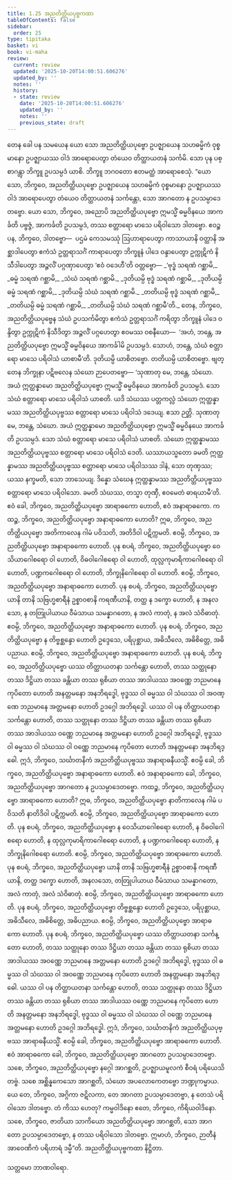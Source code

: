 ```yaml
---
title: 1.25 အညတိတ္ထိယပုဗ္ဗကထာ
tableOfContents: false
sidebar:
  order: 25
type: tipitaka
basket: vi
book: vi-maha
review:
  current: review
  updated: '2025-10-20T14:00:51.606276'
  updated_by: ''
  notes: ''
  history:
  - state: review
    date: '2025-10-20T14:00:51.606276'
    updated_by: ''
    notes: ''
    previous_state: draft
---
```



<DynamicBreadcrumb />


<ReviewStatus review={frontmatter.review} showDetails={true} />

<HypothesisAnnotation frontmatter={frontmatter} />

<Division number="86" book="vi-maha" e="ch" v="3" p="98">

<Paragraph number="401" book="vi-maha">
တေန ခေါ ပန သမယေန ယော သော အညတိတ္ထိယပုဗ္ဗော ဥပဇ္ဈာယေန သဟဓမ္မိကံ ဝုစ္စမာနော ဥပဇ္ဈာယဿ ဝါဒံ အာရောပေတွာ တံယေဝ တိတ္ထာယတနံ သင်္ကမိ. သော ပုန ပစ္စာဂန္တွာ ဘိက္ခူ ဥပသမ္ပဒံ ယာစိ. ဘိက္ခူ ဘဂဝတော ဧတမတ္ထံ အာရောစေသုံ.
</Paragraph>

<Paragraph number="402" book="vi-maha">
“ယော သော, ဘိက္ခဝေ, အညတိတ္ထိယပုဗ္ဗော ဥပဇ္ဈာယေန သဟဓမ္မိကံ ဝုစ္စမာနော ဥပဇ္ဈာယဿ ဝါဒံ အာရောပေတွာ တံယေဝ တိတ္ထာယတနံ သင်္ကန္တော, သော အာဂတော န ဥပသမ္ပာဒေတဗ္ဗော. ယော သော, ဘိက္ခဝေ, အညောပိ အညတိတ္ထိယပုဗ္ဗော ဣမသ္မိံ ဓမ္မဝိနယေ အာကင်္ခတိ ပဗ္ဗဇ္ဇံ, အာကင်္ခတိ ဥပသမ္ပဒံ, တဿ စတ္တာရော မာသေ ပရိဝါသော ဒါတဗ္ဗော. ဧဝဉ္စ ပန, ဘိက္ခဝေ, ဒါတဗ္ဗော—  ပဌမံ ကေသမဿုံ ဩဟာရာပေတွာ ကာသာယာနိ ဝတ္ထာနိ အစ္ဆာဒါပေတွာ ဧကံသံ ဥတ္တရာသင်္ဂံ ကာရာပေတွာ ဘိက္ခူနံ ပါဒေ ဝန္ဒာပေတွာ ဥက္ကုဋိကံ နိသီဒါပေတွာ အဉ္ဇလိံ ပဂ္ဂဏှာပေတွာ ‘ဧဝံ ဝဒေဟီ’တိ ဝတ္တဗ္ဗော—
</Paragraph>

<Paragraph number="403" type="verses" book="vi-maha">
_‘ဗုဒ္ဓံ သရဏံ ဂစ္ဆာမိ,_  
_ဓမ္မံ သရဏံ ဂစ္ဆာမိ,_  
_သံဃံ သရဏံ ဂစ္ဆာမိ._  

</Paragraph>

<Paragraph number="404" type="verses" book="vi-maha">
_ဒုတိယမ္ပိ ဗုဒ္ဓံ သရဏံ ဂစ္ဆာမိ,_  
_ဒုတိယမ္ပိ ဓမ္မံ သရဏံ ဂစ္ဆာမိ,_  
_ဒုတိယမ္ပိ သံဃံ သရဏံ ဂစ္ဆာမိ._  

</Paragraph>

<Paragraph number="405" type="verses" book="vi-maha">
_တတိယမ္ပိ ဗုဒ္ဓံ သရဏံ ဂစ္ဆာမိ,_  
_တတိယမ္ပိ ဓမ္မံ သရဏံ ဂစ္ဆာမိ,_  
_တတိယမ္ပိ သံဃံ သရဏံ ဂစ္ဆာမီ’တိ._  

</Paragraph>

<Paragraph number="406" book="vi-maha">
တေန, ဘိက္ခဝေ, အညတိတ္ထိယပုဗ္ဗေန သံဃံ ဥပသင်္ကမိတွာ ဧကံသံ ဥတ္တရာသင်္ဂံ ကရိတွာ ဘိက္ခူနံ ပါဒေ ဝန္ဒိတွာ ဥက္ကုဋိကံ နိသီဒိတွာ အဉ္ဇလိံ ပဂ္ဂဟေတွာ ဧဝမဿ ဝစနီယော—  ‘အဟံ, ဘန္တေ, အညတိတ္ထိယပုဗ္ဗော ဣမသ္မိံ ဓမ္မဝိနယေ အာကင်္ခါမိ ဥပသမ္ပဒံ. သောဟံ, ဘန္တေ, သံဃံ စတ္တာရော မာသေ ပရိဝါသံ ယာစာမီ’တိ. ဒုတိယမ္ပိ ယာစိတဗ္ဗော. တတိယမ္ပိ ယာစိတဗ္ဗော. ဗျတ္တေန ဘိက္ခုနာ ပဋိဗလေန သံဃော ဉာပေတဗ္ဗော—
</Paragraph>

<Paragraph number="407" book="vi-maha">
‘သုဏာတု မေ, ဘန္တေ, သံဃော. အယံ ဣတ္ထန္နာမော အညတိတ္ထိယပုဗ္ဗော ဣမသ္မိံ ဓမ္မဝိနယေ အာကင်္ခတိ ဥပသမ္ပဒံ. သော သံဃံ စတ္တာရော မာသေ ပရိဝါသံ ယာစတိ. ယဒိ သံဃဿ ပတ္တကလ္လံ သံဃော ဣတ္ထန္နာမဿ အညတိတ္ထိယပုဗ္ဗဿ စတ္တာရော မာသေ ပရိဝါသံ ဒဒေယျ. ဧသာ ဉတ္တိ.
</Paragraph>

<Paragraph number="408" book="vi-maha">
သုဏာတု မေ, ဘန္တေ, သံဃော. အယံ ဣတ္ထန္နာမော အညတိတ္ထိယပုဗ္ဗော ဣမသ္မိံ ဓမ္မဝိနယေ အာကင်္ခတိ ဥပသမ္ပဒံ. သော သံဃံ စတ္တာရော မာသေ ပရိဝါသံ ယာစတိ. သံဃော ဣတ္ထန္နာမဿ အညတိတ္ထိယပုဗ္ဗဿ စတ္တာရော မာသေ ပရိဝါသံ ဒေတိ. ယဿာယသ္မတော ခမတိ ဣတ္ထန္နာမဿ အညတိတ္ထိယပုဗ္ဗဿ စတ္တာရော မာသေ ပရိဝါသဿ ဒါနံ, သော တုဏှဿ; ယဿ နက္ခမတိ, သော ဘာသေယျ.
</Paragraph>

<Paragraph number="409" book="vi-maha">
ဒိန္နော သံဃေန ဣတ္ထန္နာမဿ အညတိတ္ထိယပုဗ္ဗဿ စတ္တာရော မာသေ ပရိဝါသော. ခမတိ သံဃဿ, တသ္မာ တုဏှီ, ဧဝမေတံ ဓာရယာမီ’တိ.
</Paragraph>

</Division>
<Division number="87" book="vi-maha" e="ch" v="3" p="99">

<Paragraph number="410" book="vi-maha">
ဧဝံ ခေါ, ဘိက္ခဝေ, အညတိတ္ထိယပုဗ္ဗော အာရာဓကော ဟောတိ, ဧဝံ အနာရာဓကော. ကထဉ္စ, ဘိက္ခဝေ, အညတိတ္ထိယပုဗ္ဗော အနာရာဓကော ဟောတိ? ဣဓ, ဘိက္ခဝေ, အညတိတ္ထိယပုဗ္ဗော အတိကာလေန ဂါမံ ပဝိသတိ, အတိဒိဝါ ပဋိက္ကမတိ. ဧဝမ္ပိ, ဘိက္ခဝေ, အညတိတ္ထိယပုဗ္ဗော အနာရာဓကော ဟောတိ.
</Paragraph>

<Paragraph number="411" book="vi-maha">
ပုန စပရံ, ဘိက္ခဝေ, အညတိတ္ထိယပုဗ္ဗော ဝေသိယာဂေါစရော ဝါ ဟောတိ, ဝိဓဝါဂေါစရော ဝါ ဟောတိ, ထုလ္လကုမာရိကာဂေါစရော ဝါ ဟောတိ, ပဏ္ဍကဂေါစရော ဝါ ဟောတိ, ဘိက္ခုနိဂေါစရော ဝါ ဟောတိ. ဧဝမ္ပိ, ဘိက္ခဝေ, အညတိတ္ထိယပုဗ္ဗော အနာရာဓကော ဟောတိ.
</Paragraph>

<Paragraph number="412" book="vi-maha">
ပုန စပရံ, ဘိက္ခဝေ, အညတိတ္ထိယပုဗ္ဗော ယာနိ တာနိ သဗြဟ္မစာရီနံ ဥစ္စာဝစာနိ ကရဏီယာနိ, တတ္ထ န ဒက္ခော ဟောတိ, န အနလသော, န တတြုပါယာယ ဝီမံသာယ သမန္နာဂတော, န အလံ ကာတုံ, န အလံ သံဝိဓာတုံ. ဧဝမ္ပိ, ဘိက္ခဝေ, အညတိတ္ထိယပုဗ္ဗော အနာရာဓကော ဟောတိ.
</Paragraph>

<Paragraph number="413" book="vi-maha">
ပုန စပရံ, ဘိက္ခဝေ, အညတိတ္ထိယပုဗ္ဗော န တိဗ္ဗစ္ဆန္ဒော ဟောတိ ဥဒ္ဒေသေ, ပရိပုစ္ဆာယ, အဓိသီလေ, အဓိစိတ္တေ, အဓိပညာယ. ဧဝမ္ပိ, ဘိက္ခဝေ, အညတိတ္ထိယပုဗ္ဗော အနာရာဓကော ဟောတိ.
</Paragraph>

<Paragraph number="414" book="vi-maha">
ပုန စပရံ, ဘိက္ခဝေ, အညတိတ္ထိယပုဗ္ဗော ယဿ တိတ္ထာယတနာ သင်္ကန္တော ဟောတိ, တဿ သတ္ထုနော တဿ ဒိဋ္ဌိယာ တဿ ခန္တိယာ တဿ ရုစိယာ တဿ အာဒါယဿ အဝဏ္ဏေ ဘညမာနေ ကုပိတော ဟောတိ အနတ္တမနော အနဘိရဒ္ဓေါ, ဗုဒ္ဓဿ ဝါ ဓမ္မဿ ဝါ သံဃဿ ဝါ အဝဏ္ဏေ ဘညမာနေ အတ္တမနော ဟောတိ ဥဒဂ္ဂေါ အဘိရဒ္ဓေါ. ယဿ ဝါ ပန တိတ္ထာယတနာ သင်္ကန္တော ဟောတိ, တဿ သတ္ထုနော တဿ ဒိဋ္ဌိယာ တဿ ခန္တိယာ တဿ ရုစိယာ တဿ အာဒါယဿ ဝဏ္ဏေ ဘညမာနေ အတ္တမနော ဟောတိ ဥဒဂ္ဂေါ အဘိရဒ္ဓေါ, ဗုဒ္ဓဿ ဝါ ဓမ္မဿ ဝါ သံဃဿ ဝါ ဝဏ္ဏေ ဘညမာနေ ကုပိတော ဟောတိ အနတ္တမနော အနဘိရဒ္ဓေါ. ဣဒံ, ဘိက္ခဝေ, သင်္ဃာတနိကံ အညတိတ္ထိယပုဗ္ဗဿ အနာရာဓနီယသ္မိံ. ဧဝမ္ပိ ခေါ, ဘိက္ခဝေ, အညတိတ္ထိယပုဗ္ဗော အနာရာဓကော ဟောတိ. ဧဝံ အနာရာဓကော ခေါ, ဘိက္ခဝေ, အညတိတ္ထိယပုဗ္ဗော အာဂတော န ဥပသမ္ပာဒေတဗ္ဗော.
</Paragraph>

<Paragraph number="415" book="vi-maha">
ကထဉ္စ, ဘိက္ခဝေ, အညတိတ္ထိယပုဗ္ဗော အာရာဓကော ဟောတိ? ဣဓ, ဘိက္ခဝေ, အညတိတ္ထိယပုဗ္ဗော နာတိကာလေန ဂါမံ ပဝိသတိ နာတိဒိဝါ ပဋိက္ကမတိ. ဧဝမ္ပိ, ဘိက္ခဝေ, အညတိတ္ထိယပုဗ္ဗော အာရာဓကော ဟောတိ.
</Paragraph>

<Paragraph number="416" book="vi-maha">
ပုန စပရံ, ဘိက္ခဝေ, အညတိတ္ထိယပုဗ္ဗော န ဝေသိယာဂေါစရော ဟောတိ, န ဝိဓဝါဂေါစရော ဟောတိ, န ထုလ္လကုမာရိကာဂေါစရော ဟောတိ, န ပဏ္ဍကဂေါစရော ဟောတိ, န ဘိက္ခုနိဂေါစရော ဟောတိ. ဧဝမ္ပိ, ဘိက္ခဝေ, အညတိတ္ထိယပုဗ္ဗော အာရာဓကော ဟောတိ.
</Paragraph>

<Paragraph number="417" book="vi-maha">
ပုန စပရံ, ဘိက္ခဝေ, အညတိတ္ထိယပုဗ္ဗော ယာနိ တာနိ သဗြဟ္မစာရီနံ ဥစ္စာဝစာနိ ကရဏီယာနိ, တတ္ထ ဒက္ခော ဟောတိ, အနလသော, တတြုပါယာယ ဝီမံသာယ သမန္နာဂတော, အလံ ကာတုံ, အလံ သံဝိဓာတုံ. ဧဝမ္ပိ, ဘိက္ခဝေ, အညတိတ္ထိယပုဗ္ဗော အာရာဓကော ဟောတိ.
</Paragraph>

<Paragraph number="418" book="vi-maha">
ပုန စပရံ, ဘိက္ခဝေ, အညတိတ္ထိယပုဗ္ဗော တိဗ္ဗစ္ဆန္ဒော ဟောတိ ဥဒ္ဒေသေ, ပရိပုစ္ဆာယ, အဓိသီလေ, အဓိစိတ္တေ, အဓိပညာယ. ဧဝမ္ပိ, ဘိက္ခဝေ, အညတိတ္ထိယပုဗ္ဗော အာရာဓကော ဟောတိ.
</Paragraph>

<Paragraph number="419" book="vi-maha">
ပုန စပရံ, ဘိက္ခဝေ, အညတိတ္ထိယပုဗ္ဗော ယဿ တိတ္ထာယတနာ သင်္ကန္တော ဟောတိ, တဿ သတ္ထုနော တဿ ဒိဋ္ဌိယာ တဿ ခန္တိယာ တဿ ရုစိယာ တဿ အာဒါယဿ အဝဏ္ဏေ ဘညမာနေ အတ္တမနော ဟောတိ ဥဒဂ္ဂေါ အဘိရဒ္ဓေါ, ဗုဒ္ဓဿ ဝါ ဓမ္မဿ ဝါ သံဃဿ ဝါ အဝဏ္ဏေ ဘညမာနေ ကုပိတော ဟောတိ အနတ္တမနော အနဘိရဒ္ဓေါ. ယဿ ဝါ ပန တိတ္ထာယတနာ သင်္ကန္တော ဟောတိ, တဿ သတ္ထုနော တဿ ဒိဋ္ဌိယာ တဿ ခန္တိယာ တဿ ရုစိယာ တဿ အာဒါယဿ ဝဏ္ဏေ ဘညမာနေ ကုပိတော ဟောတိ အနတ္တမနော အနဘိရဒ္ဓေါ, ဗုဒ္ဓဿ ဝါ ဓမ္မဿ ဝါ သံဃဿ ဝါ ဝဏ္ဏေ ဘညမာနေ အတ္တမနော ဟောတိ ဥဒဂ္ဂေါ အဘိရဒ္ဓေါ. ဣဒံ, ဘိက္ခဝေ, သင်္ဃာတနိကံ အညတိတ္ထိယပုဗ္ဗဿ အာရာဓနီယသ္မိံ. ဧဝမ္ပိ ခေါ, ဘိက္ခဝေ, အညတိတ္ထိယပုဗ္ဗော အာရာဓကော ဟောတိ. ဧဝံ အာရာဓကော ခေါ, ဘိက္ခဝေ, အညတိတ္ထိယပုဗ္ဗော အာဂတော ဥပသမ္ပာဒေတဗ္ဗော.
</Paragraph>

<Paragraph number="420" book="vi-maha">
သစေ, ဘိက္ခဝေ, အညတိတ္ထိယပုဗ္ဗော နဂ္ဂေါ အာဂစ္ဆတိ, ဥပဇ္ဈာယမူလကံ စီဝရံ ပရိယေသိတဗ္ဗံ. သစေ အစ္ဆိန္နကေသော အာဂစ္ဆတိ, သံဃော အပလောကေတဗ္ဗော ဘဏ္ဍုကမ္မာယ. ယေ တေ, ဘိက္ခဝေ, အဂ္ဂိကာ ဇဋိလကာ, တေ အာဂတာ ဥပသမ္ပာဒေတဗ္ဗာ, န တေသံ ပရိဝါသော ဒါတဗ္ဗော. တံ ကိဿ ဟေတု? ကမ္မဝါဒိနော ဧတေ, ဘိက္ခဝေ, ကိရိယဝါဒိနော. သစေ, ဘိက္ခဝေ, ဇာတိယာ သာကိယော အညတိတ္ထိယပုဗ္ဗော အာဂစ္ဆတိ, သော အာဂတော ဥပသမ္ပာဒေတဗ္ဗော, န တဿ ပရိဝါသော ဒါတဗ္ဗော. ဣမာဟံ, ဘိက္ခဝေ, ဉာတီနံ အာဝေဏိကံ ပရိဟာရံ ဒမ္မီ”တိ.

</Paragraph>
</Division>

<Paragraph number="421" type="center" book="vi-maha">
အညတိတ္ထိယပုဗ္ဗကထာ နိဋ္ဌိတာ.

  
သတ္တမော ဘာဏဝါရော.
</Paragraph>